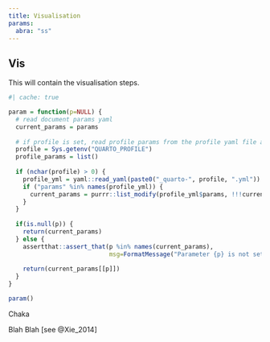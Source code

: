 ```yaml
---
title: Visualisation
params:
  abra: "ss"
---
```


## Vis

This will contain the visualisation steps.

```r
#| cache: true

param = function(p=NULL) {
  # read document params yaml
  current_params = params
  
  # if profile is set, read profile params from the profile yaml file and merge
  profile = Sys.getenv("QUARTO_PROFILE")
  profile_params = list()
  
  if (nchar(profile) > 0) {
    profile_yml = yaml::read_yaml(paste0("_quarto-", profile, ".yml"))
    if ("params" %in% names(profile_yml)) {
      current_params = purrr::list_modify(profile_yml$params, !!!current_params)
    }
  }
  
  if(is.null(p)) {
    return(current_params)
  } else {
    assertthat::assert_that(p %in% names(current_params),
                            msg=FormatMessage("Parameter {p} is not set."))
    
    return(current_params[[p]])
  }
}

param()

```

Chaka

Blah Blah [see @Xie_2014]
